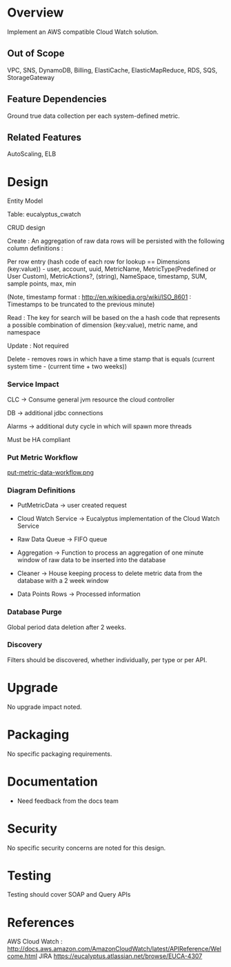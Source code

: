 = Overview =

Implement an AWS compatible Cloud Watch solution.

== Out of Scope ==

VPC, SNS, DynamoDB, Billing, ElastiCache, ElasticMapReduce, RDS, SQS, StorageGateway

== Feature Dependencies ==

Ground true data collection per each system-defined metric.

== Related Features ==

AutoScaling, ELB

= Design =

Entity Model

Table: eucalyptus_cwatch 

CRUD design

Create : An aggregation of raw data rows will be persisted with the following column definitions :

Per row entry (hash code of each row for lookup == Dimensions (key:value)) - user, account, uuid, MetricName, MetricType(Predefined or User Custom), MetricActions?, (string), NameSpace, timestamp, SUM, sample points, max, min

(Note, timestamp format :  http://en.wikipedia.org/wiki/ISO_8601 : Timestamps to be truncated to the previous minute)

Read : The key for search will be based on the a hash code that represents a possible combination of dimension (key:value), metric name, and namespace

Update : Not required

Delete - removes rows in which have a time stamp that is equals (current system time - (current time + two weeks))

=== Service Impact ===

CLC -> Consume general jvm resource the cloud controller

DB -> additional jdbc connections 

Alarms -> additional duty cycle in which will spawn more threads

Must be HA compliant 

=== Put Metric Workflow ===

[[put-metric-data-workflow.png]] 

=== Diagram Definitions === 

* PutMetricData -> user created request 

* Cloud Watch Service -> Eucalyptus implementation of the Cloud Watch Service

* Raw Data Queue -> FIFO queue

* Aggregation -> Function to process an aggregation of one minute window of raw data to be inserted into the database

* Cleaner -> House keeping process to delete metric data from the database with a 2 week window  

* Data Points Rows -> Processed information

=== Database Purge ===

Global period data deletion after 2 weeks.

=== Discovery ===
Filters should be discovered, whether individually, per type or per API.

= Upgrade =
No upgrade impact noted.

= Packaging =
No specific packaging requirements.

= Documentation =
*Need feedback from the docs team

= Security =
No specific security concerns are noted for this design.

= Testing =
Testing should cover SOAP and Query APIs 

= References =
AWS Cloud Watch : http://docs.aws.amazon.com/AmazonCloudWatch/latest/APIReference/Welcome.html
JIRA https://eucalyptus.atlassian.net/browse/EUCA-4307
